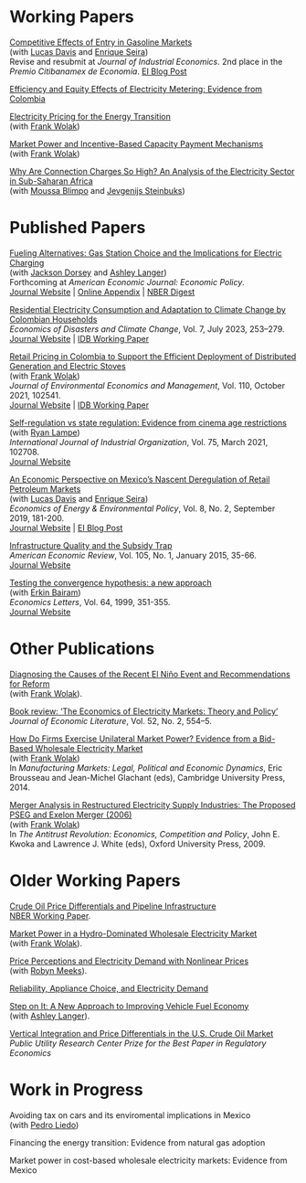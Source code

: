 # Working Papers

[Competitive Effects of Entry in Gasoline Markets](/files/competitive-effects-entry-gasoline.pdf)<br>
(with [Lucas Davis](https://faculty.haas.berkeley.edu/ldavis/) and [Enrique Seira](http://enriqueseira.weebly.com))<br>
Revise and resubmit at *Journal of Industrial Economics*. 2nd place in the *Premio Citibanamex de Economía*. [EI Blog Post](https://energyathaas.wordpress.com/2023/12/11/does-station-competition-drive-gas-prices/)

[Efficiency and Equity Effects of Electricity Metering: Evidence from Colombia](/files/electricity-metering.pdf)<br>

[Electricity Pricing for the Energy Transition](/files/electricity-pricing-energy-transition.pdf)<br>
(with [Frank Wolak](https://web.stanford.edu/group/fwolak/cgi-bin/))

[Market Power and Incentive-Based Capacity Payment Mechanisms](/files/capacity-payment-mechanism.pdf)<br>
(with [Frank Wolak](https://web.stanford.edu/group/fwolak/cgi-bin/))

[Why Are Connection Charges So High? An Analysis of the Electricity Sector in Sub-Saharan Africa](/files/why-are-connection-charges-so-high.pdf)<br>
(with [Moussa Blimpo](https://sites.google.com/site/mpblimpo/welcome-cv) and [Jevgenijs Steinbuks](http://www.steinbuks.info))


# Published Papers

[Fueling Alternatives: Gas Station Choice and the Implications for Electric Charging](/files/fueling-alternatives.pdf)<br>
(with [Jackson Dorsey](https://www.jacksonfdorsey.com) and [Ashley Langer](https://www.ashleylanger.com))<br>
Forthcoming at *American Economic Journal: Economic Policy*.<br>
[Journal Website](https://www.aeaweb.org/articles?id=10.1257/pol.20220130) | [Online Appendix](/files/fueling-alternatives-appendix.pdf) | [NBER Digest](https://www.nber.org/digest/202206/design-trade-offs-electric-vehicle-charging-networks)

[Residential Electricity Consumption and Adaptation to Climate Change by Colombian Households](/files/electricity-consumption-and-adaptation.pdf)<br>
*Economics of Disasters and Climate Change*, Vol. 7, July 2023, 253–279.<br>
[Journal Website](https://doi.org/10.1007/s41885-023-00131-3) | [IDB Working Paper](https://www.econstor.eu/handle/10419/289924)

[Retail Pricing in Colombia to Support the Efficient Deployment of Distributed Generation and Electric Stoves](/files/retail-pricing-in-colombia.pdf)<br>
(with [Frank Wolak](https://web.stanford.edu/group/fwolak/cgi-bin/))<br>
*Journal of Environmental Economics and Management*, Vol. 110, October 2021, 102541.<br>
[Journal Website](https://doi.org/10.1016/j.jeem.2021.102541) | [IDB Working Paper](https://www.econstor.eu/handle/10419/234652)

[Self-regulation vs state regulation: Evidence from cinema age restrictions](/files/self-regulation-versus-state-regulation.pdf)<br>
(with [Ryan Lampe](https://www.ryanlampe.com))<br>
*International Journal of Industrial Organization*, Vol. 75, March 2021, 102708.<br>
[Journal Website](https://doi.org/10.1016/j.ijindorg.2021.102708)

[An Economic Perspective on Mexico's Nascent Deregulation of Retail Petroleum Markets](/files/mexico-deregulation-petroleum.pdf)<br>
(with [Lucas Davis](https://faculty.haas.berkeley.edu/ldavis/) and [Enrique Seira](http://enriqueseira.weebly.com))<br>
*Economics of Energy & Environmental Policy*, Vol. 8, No. 2, September 2019, 181-200.<br>
[Journal Website](https://doi.org/10.5547/2160-5890.8.2.ldav) | [EI Blog Post](https://energyathaas.wordpress.com/2016/07/11/move-over-pemex/)

[Infrastructure Quality and the Subsidy Trap](/files/infrastructure-quality-and-subsidy-trap.pdf)<br>
*American Economic Review*, Vol. 105, No. 1, January 2015, 35-66.<br>
[Journal Website](https://doi.org/10.1257/aer.20110572)

[Testing the convergence hypothesis: a new approach](/files/testing-the-convergence-hypothesis.pdf)<br>
(with [Erkin Bairam](https://www.researchgate.net/scientific-contributions/Erkin-I-Bairam-2033580085))<br>
*Economics Letters*, Vol. 64, 1999, 351-355.<br>
[Journal Website](https://doi.org/10.1016/S0165-1765(99)00099-3)


# Other Publications

[Diagnosing the Causes of the Recent El Niño Event and Recommendations for Reform](/files/diagnosing-el-nino.pdf)<br>
(with [Frank Wolak](https://web.stanford.edu/group/fwolak/cgi-bin/)).

[Book review: 'The Economics of Electricity Markets: Theory and Policy'](/files/book-review-electricity-markets.pdf)<br>
*Journal of Economic Literature*, Vol. 52, No. 2, 554--5.

[How Do Firms Exercise Unilateral Market Power? Evidence from a Bid-Based Wholesale 
Electricity Market](/files/how-do-firms-exercise-market-power.pdf)<br>
(with [Frank Wolak](https://web.stanford.edu/group/fwolak/cgi-bin/))<br>
In *Manufacturing Markets: Legal, Political and Economic Dynamics*, Eric Brousseau and Jean-Michel Glachant (eds), Cambridge University Press, 2014.

[Merger Analysis in Restructured Electricity Supply Industries: The Proposed PSEG and 
Exelon Merger (2006)](/files/merger-analysis-in-restructured-electricity.pdf)<br>
(with [Frank Wolak](https://web.stanford.edu/group/fwolak/cgi-bin/))<br>
In *The Antitrust Revolution: Economics, Competition and Policy*, John E. Kwoka and Lawrence J. White (eds), Oxford University Press, 2009.


# Older Working Papers

[Crude Oil Price Differentials and Pipeline Infrastructure](/files/oil-price-differentials-pipeline.pdf)<br>
[NBER Working Paper](https://www.nber.org/papers/w24170).

[Market Power in a Hydro-Dominated Wholesale Electricity Market](/files/market-power-hydro-dominated.pdf)<br>
(with [Frank Wolak](https://web.stanford.edu/group/fwolak/cgi-bin/)).

[Price Perceptions and Electricity Demand with Nonlinear Prices](/files/price-perceptions.pdf)<br>
(with [Robyn Meeks](http://www.robynmeeks.com)).

[Reliability, Appliance Choice, and Electricity Demand](/files/reliability-appliance-choice.pdf)<br>

[Step on It: A New Approach to Improving Vehicle Fuel Economy](/files/step-on-it-fuel-economy.pdf)<br>
(with [Ashley Langer](https://www.ashleylanger.com)).

[Vertical Integration and Price Differentials in the U.S. Crude Oil Market](/files/vertical-integration-price-differentials.pdf)<br>
*Public Utility Research Center Prize for the Best Paper in Regulatory Economics*


# Work in Progress

Avoiding tax on cars and its enviromental implications in Mexico<br>
(with [Pedro Liedo](https://are.ucdavis.edu/people/grad-students/phd/pedro-liedo-orozco/))

Financing the energy transition: Evidence from natural gas adoption

Market power in cost-based wholesale electricity markets: Evidence from Mexico


